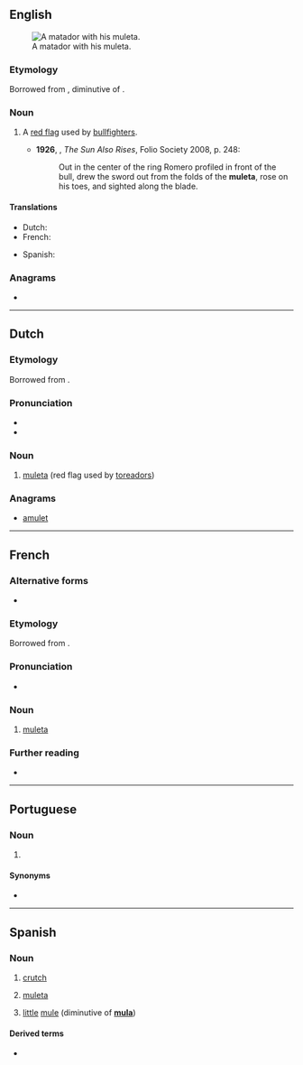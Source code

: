 ==English==
[[File:El cordobes en las Colombinas 2008 en Huelva.JPG|thumb|A matador with his muleta.]]

===Etymology===
Borrowed from {{bor|en|es|muleta|notext=1}}, diminutive of {{m|es|mulo}}.

===Noun===
{{en-noun}}

# {{lb|en|bullfighting}} A [[red flag]] used by [[bullfighter]]s.
#* '''1926''', {{w|Ernest Hemingway}}, ''The Sun Also Rises'', Folio Society 2008, p. 248:
#*: Out in the center of the ring Romero profiled in front of the bull, drew the sword out from the folds of the '''muleta''', rose on his toes, and sighted along the blade.

====Translations====
{{trans-top|(bullfighting) red flag}}
* Dutch: {{t|nl|muleta|m|f}}
* French: {{t+|fr|muleta|f}}
{{trans-mid}}
* Spanish: {{t+|es|muleta|f}}
{{trans-bottom}}

===Anagrams===
* {{anagrams|en|amulet|ulmate}}

----

==Dutch==
{{wikipedia|lang=nl}}

===Etymology===
Borrowed from {{bor|nl|es|muleta|notext=1}}.

===Pronunciation===
* {{audio|Nl-muleta.ogg|Audio|lang=nl}}
* {{hyphenation|mu|le|ta|lang=nl}}

===Noun===
{{nl-noun|f|g2=m|-'s|muletaatje}}

# {{lb|nl|bullfighting}} [[#English|muleta]] (red flag used by [[toreador]]s)

===Anagrams===
* [[amulet#Dutch|amulet]]

----

==French==

===Alternative forms===
* {{l|fr|muléta}} {{qualifier|1990 reform spelling}}

===Etymology===
Borrowed from {{bor|fr|es|muleta|notext=1}}.

===Pronunciation===
* {{IPA|/my.lɛ.ta/|lang=fr}}

===Noun===
{{fr-noun|f}}

# {{lb|fr|bullfighting}} [[#English|muleta]]

===Further reading===
* {{R:TLFi}}

----

==Portuguese==

===Noun===
{{pt-noun|f}}

# {{l|en|crutch}} {{gloss|long stick used to assist in walking}}

====Synonyms====
* {{l|pt|canadiana}}

----

==Spanish==

===Noun===
{{es-noun|f}}

# [[crutch]]
# {{lb|es|bullfighting}} [[muleta#English|muleta]]
# [[little]] [[mule]] (diminutive of '''[[mula#Spanish|mula]]''')

====Derived terms====
* {{l|es|muletilla}}